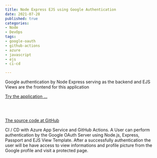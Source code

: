 ```yaml
---
title: Node Express EJS using Google Authentication
date: 2021-07-28
published: true
categories:
- Node
- DevOps
tags:
- google-oauth
- github-actions
- azure
- javascript
- ejs
- ci-cd

---
```

Google authentication by Node Express serving as the backend and EJS Views are the frontend for this application

<a href="https://pso-express-auth-ejs-goog.azurewebsites.net" target="_blank" title="Authentication by Google and Node.js">Try the application ...</a>

<br /><br />

<a href="https://github.com/persteenolsen/express-oauth-ejs" target="_blank">The source code at GitHub</a>

CI / CD with Azure App Service and GitHub Actions. A User can perform authentication by the Google OAuth Server using Node.js, Express, Passport and EJS View Template. After a successfully authentication the user will be have access to view informations and profile picture from the Google profile and visit a protected page.